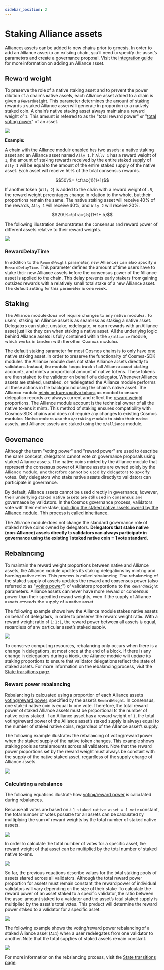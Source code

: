 ```yaml
---
sidebar_position: 2
---
```




# Staking Alliance assets

Alliances assets can be added to new chains prior to genesis. In order to add an Alliance asset to an existing chain, you’ll need to specify the asset’s parameters and create a governance proposal. Visit the [integration guide](../guides/create.mdx) for more information on adding an Alliance asset.

## Reward weight

To preserve the role of a native staking asset and to prevent the power dilution of a chain's native assets, each Alliance asset added to a chain is given a  `RewardWeight`. This parameter determines the amount of staking rewards a staked Alliance asset will generate in proportion to a natively staked coin. A chain’s native staking asset always maintains a reward weight of `1`. This amount is referred to as the "total reward power"  or "[total voting power](#governance)" of an asset. 

![](/img/alliance/voting-power.png)

**Example:**

A chain with the Alliance module enabled has two assets: a native staking asset and an Alliance asset named `Ally 1`. If `Ally 1` has a reward weight of `1`,  the amount of staking rewards received by the entire staked supply of `Ally 1` will be equal to the amount of the entire staked supply of the native asset. Each asset will receive 50% of the total consensus rewards.

$$50\%= \cfrac{1}{1+1}$$

If another token (`Ally 2`) is added to the chain with a reward weight of `.5`, the reward weight percentages change in relation to the whole, but their proportions remain the same. The native staking asset will receive 40% of the rewards, `Ally 1` will receive 40%, and `Ally 2` will receive 20%.

$$20\%=\cfrac{.5}{1+1+.5}$$

The following illustration demonstrates the consensus and reward power of different assets relative to their reward weights. 

![](/img/alliance/gov-power.png)


### RewardDelayTime

In addition to the `RewardWeight` parameter, new Alliances can also specify a `RewardDelayTime`. This parameter defines the amount of time users have to stake their new Alliance assets before the consensus power of the Alliance asset is applied to the chain. This delay prevents early stakers from gaining outsized rewards with a relatively small total stake of a new Alliance asset. The default setting for this parameter is one week.

## Staking

The Alliance module does not require changes to any native modules. To users, staking an Alliance asset is as seamless as staking a native asset. Delegators can stake, unstake, redelegate, or earn rewards with an Alliance asset just like they can when staking a native asset. All the underlying logic behind Alliance assets is fully contained within the `x/alliance` module, which works in tandem with the other Cosmos modules.

The default staking parameter for most Cosmos chains is to only have one native staking asset. In order to preserve the functionality of Cosmos-SDK modules, the Alliance module does not stake Alliance assets directly to validators. Instead, the module keeps track of all Alliance asset staking accounts, and mints a proportional amount of native tokens. These tokens are then staked to the validator on behalf of a delegator. Whenever Alliance assets are staked, unstaked, or redelegated, the Alliance module performs all these actions in the background using the chain’s native asset. The Alliance module [mints or burns native tokens](#rebalancing) as needed to ensure delegation records are always current and reflect the [reward weight](#reward-weight) proportions. The Alliance module account is the technical owner of all the native tokens it mints. This method of staking ensures compatibility with Cosmos-SDK chains and does not require any changes to existing Cosmos modules. Native stakers use the `x/staking` module to stake their native assets, and Alliance assets are staked using the `x/alliance` module.

## Governance

<Admonition type="tip" icon="✅" title="Alliance assets and governance">
Although the term "voting power" and "reward power" are used to describe the same concept, delegators cannot vote on governance proposals using staked Alliance assets. The native coins minted by the Alliance module that represent the consensus power of Alliance assets are owned solely by the Alliance module, and therefore cannot be used by delegators to specify votes. Only delegators who stake native assets directly to validators can participate in governance. 
</Admonition>

By default, Alliance assets cannot be used directly in governance; however, their underlying staked native assets are still used in consensus and governance by validators. In the Cosmos governance process, validators vote with their entire stake, [including the staked native assets owned by the Alliance module](#staking). This process is called [inheritance](https://docs.cosmos.network/main/modules/gov#inheritance).

The Alliance module does not change the standard governance role of staked native coins owned by delegators. **Delegators that stake native (non-Alliance) assets directly to validators can always participate in governance using the existing 1 staked native coin = 1 vote standard.** 


## Rebalancing

To maintain the reward weight proportions between native and Alliance assets, the Alliance module updates its staking delegations by minting and burning native coins. This process is called rebalancing. The rebalancing of the staked supply of assets updates the reward and consensus power (also referred to as "[voting power](#governance)") of validators proportional to the `RewardWeight` parameters. Alliance assets can never have more reward or consensus power than their specified reward weights, even if the supply of Alliance assets exceeds the supply of a native asset. 

The following example shows how the Alliance module stakes native assets on behalf of delegators, in order to preserve the reward weight ratio. With a reward weight ratio of `1:1:1`, the reward power between all assets is equal, regardless of any particular asset’s staked supply. 

![](/img/alliance/staking-example.png)

To conserve computing resources, rebalancing only occurs when there is a change in delegations, at most once at the end of a block. If there is any change in delegations during a block, the Alliance module will update its staking proportions to ensure that validator delegations reflect the state of staked assets. For more information on the rebalancing process, visit the [State transitions page](../tech/transitions.mdx).

### Reward power rebalancing

Rebalancing is calculated using a proportion of each Alliance asset’s [voting/reward power](#governance), specified by the asset’s `RewardWeight`. In consensus, one staked native coin is equal to one vote. Therefore, the total reward power of staked Alliance assets must be proportional to the number of native coins staked. If an Alliance asset has a reward weight of `1`, the total voting/reward power of the Alliance asset’s staked supply is always equal to the number of staked native coins, regardless of the Alliance asset’s supply. 

The following example illustrates the rebalancing of voting/reward power when the staked supply of the native token changes. This example shows staking pools as total amounts across all validators. Note that the reward power proportions set by the reward weight must always be constant with the supply of the native staked asset, regardless of the supply change of Alliance assets.

![](/img/alliance/rebalance-example.png)

### Calculating a rebalance

The following equations illustrate how [voting/reward power](#governance) is calculated during rebalances.

Because all votes are based on a `1 staked native asset = 1 vote` constant, the total number of votes possible for all assets can be calculated by multiplying the sum of reward weights by the total number of staked native assets.

![](/img/alliance/votes-all-assets.png)

In order to calculate the total number of votes for a specific asset, the reward weight of that asset can be multiplied by the total number of staked native tokens.

![](/img/alliance/votes-specific-assets.png)

So far, the previous equations describe values for the total staking pools of assets shared across all validators. Although the total reward power proportion for assets must remain constant, the reward power of individual validators will vary depending on the size of their stake. To calculate the reward power of an asset staked to a specific validator, the ratio between the asset amount staked to a validator and the asset’s total staked supply is multiplied by the asset's total votes. This product will determine the reward power staked to a validator for a specific asset.

![](/img/alliance/votes-per-denom.png)

The following example shows the voting/reward power rebalancing of a staked Alliance asset (`AL1`) when a user redelegates from one validator to another. Note that the total supplies of staked assets remain constant.


![](/img/alliance/redelegation.png)

For more information on the rebalancing process, visit the [State transitions page](../tech/transitions.mdx).


